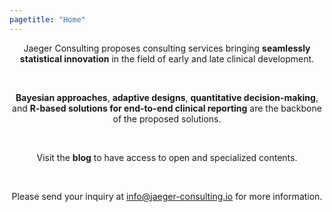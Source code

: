 ```yaml
---
pagetitle: "Home"
---
```


<center>

Jaeger Consulting proposes consulting services bringing **seamlessly statistical innovation** in the field of early and late clinical development.

<br>

**Bayesian approaches**, **adaptive designs**, **quantitative decision-making**, and **R-based solutions for end-to-end clinical reporting** are the backbone of the proposed solutions.

<br>

Visit the **blog** to have access to open and specialized contents.

<br>

Please send your inquiry at [info@jaeger-consulting.io](mailto:info@jaeger-consulting.io?subject=Request for information) for more information.

</center>